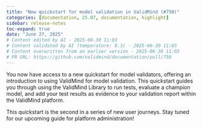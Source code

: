 ```yaml
---
title: "New quickstart for model validation in ValidMind (#750)"
categories: [documentation, 25.07, documentation, highlight]
sidebar: release-notes
toc-expand: true
date: "June 27, 2025"
# Content edited by AI - 2025-06-30 11:03
# Content validated by AI (temperature: 0.3) - 2025-06-30 11:03
# Content overwritten from an earlier version - 2025-06-30 11:03
# PR URL: https://github.com/validmind/documentation/pull/750
---
```


You now have access to a new quickstart for model validators, offering an introduction to using ValidMind for model validation. This quickstart guides you through using the ValidMind Library to run tests, evaluate a champion model, and add your test results as evidence to your validation report within the ValidMind platform.

This quickstart is the second in a series of new user journeys. Stay tuned for our upcoming guide for platform administration!

<!--- DEBUG INFORMATION
INITIAL QUALITY ASSESSMENT:
ASSESSMENT:
The main issues in the content include duplication between the PR summary and external notes, as well as the presence of verbose language. There are no Markdown headings to convert, and no internal content references that need removal. The external notes provide a more comprehensive and user-focused explanation compared to the PR summary.

PASS_1_INSTRUCTIONS:
- Remove the PR summary entirely as it is redundant and less informative compared to the external notes.
- Ensure that all sentences end with periods and maintain proper punctuation throughout the text.

PASS_2_INSTRUCTIONS:
- Since the PR summary is removed in Pass 1, focus on ensuring that the remaining content from the external notes is clear and concise. No further deduplication is needed as the external notes are distinct and comprehensive.

PASS_3_INSTRUCTIONS:
- Simplify any verbose language in the external notes to enhance clarity. For example, rephrase "a user-friendly introduction to using ValidMind for validating models" to "an introduction to using ValidMind for model validation."
- Break up any overly long sentences to improve readability. For instance, consider splitting the sentence that begins with "This quickstart covers the basics..." into two sentences for better flow.
- Ensure all sentences are clear and direct, using simple language while maintaining technical accuracy.

TAILORED INSTRUCTIONS:
PASS_1: - Remove the PR summary entirely as it is redundant and less informative compared to the external notes.
- Ensure that all sentences end with periods and maintain proper punctuation throughout the text.
PASS_2: - Since the PR summary is removed in Pass 1, focus on ensuring that the remaining content from the external notes is clear and concise. No further deduplication is needed as the external notes are distinct and comprehensive.
PASS_3: - Simplify any verbose language in the external notes to enhance clarity. For example, rephrase "a user-friendly introduction to using ValidMind for validating models" to "an introduction to using ValidMind for model validation."
- Break up any overly long sentences to improve readability. For instance, consider splitting the sentence that begins with "This quickstart covers the basics..." into two sentences for better flow.
- Ensure all sentences are clear and direct, using simple language while maintaining technical accuracy.

FINAL QUALITY ASSESSMENT:
DETAILED ASSESSMENT:
STATUS: PASS  
ISSUE: None  
RECOMMENDATION: None

Loop 1: PASS
Issue: None
Recommendation: Content quality acceptable

VALIDATION SUMMARY
Content Type: initial_quality_assessment
Validation Status: PASSED
Attempts: 1
Validation Temperature: 0.3
Last Validation: 2025-06-30 11:01:09
Result: PASS: Tailored instructions generated and validated

VALIDATION SUMMARY 2
Content Type: notes (grouped_text)
Validation Status: PASSED
Attempts: 1
Validation Temperature: 0.2
Last Validation: 2025-06-30 11:01:11
Result: The edited content is clear and concise, maintaining the original intent while improving readability. There are no serious issues present. The changes made enhance the flow and clarity of the information. The release notes are acceptable for publication.

VALIDATION SUMMARY 3
Content Type: notes (deduplicated_text)
Validation Status: PASSED
Attempts: 1
Validation Temperature: 0.2
Last Validation: 2025-06-30 11:01:16
Result: The edited content is clear and effectively communicates the intended message. The changes made are minor and do not introduce any serious issues. The transition from "We've introduced" to "You now have access to" maintains the original intent while slightly altering the tone to be more direct. The ...

VALIDATION SUMMARY 4
Content Type: notes (edited_text)
Validation Status: PASSED
Attempts: 1
Validation Temperature: 0.2
Last Validation: 2025-06-30 11:01:27
Result: The edited content maintains the core information and intent of the original content while making it slightly more concise. It effectively communicates the availability of the new quickstart for model validators and its purpose. The removal of the phrase "user-friendly" and "basics of" does not sign...

VALIDATION SUMMARY 5
Content Type: initial_quality_assessment
Validation Status: PASSED
Attempts: 1
Validation Temperature: 0.3
Last Validation: 2025-06-30 11:01:09
Result: PASS: Tailored instructions generated and validated

VALIDATION SUMMARY 6
Content Type: notes (grouped_text)
Validation Status: PASSED
Attempts: 1
Validation Temperature: 0.2
Last Validation: 2025-06-30 11:01:11
Result: The edited content is clear and concise, maintaining the original intent while improving readability. There are no serious issues present. The changes made enhance the flow and clarity of the information. The release notes are acceptable for publication.

VALIDATION SUMMARY 7
Content Type: notes (deduplicated_text)
Validation Status: PASSED
Attempts: 1
Validation Temperature: 0.2
Last Validation: 2025-06-30 11:01:16
Result: The edited content is clear and effectively communicates the intended message. The changes made are minor and do not introduce any serious issues. The transition from "We've introduced" to "You now have access to" maintains the original intent while slightly altering the tone to be more direct. The ...

VALIDATION SUMMARY 8
Content Type: notes (edited_text)
Validation Status: PASSED
Attempts: 1
Validation Temperature: 0.2
Last Validation: 2025-06-30 11:01:27
Result: The edited content maintains the core information and intent of the original content while making it slightly more concise. It effectively communicates the availability of the new quickstart for model validators and its purpose. The removal of the phrase "user-friendly" and "basics of" does not sign...

VALIDATION SUMMARY 9
Content Type: title
Validation Status: PASSED
Attempts: 1
Validation Temperature: 0.2
Last Validation: 2025-06-30 11:01:30
Result: The edited content is clear and provides a concise update about the new quickstart for model validation in ValidMind. There are no serious issues present. The content is acceptable.
--->

